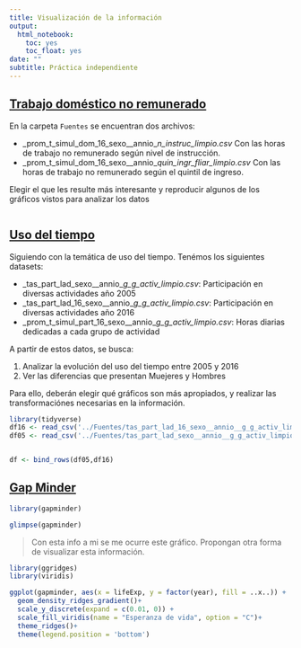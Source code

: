 ```yaml
---
title: Visualización de la información
output:
  html_notebook:
    toc: yes
    toc_float: yes
date: ""
subtitle: Práctica independiente
---
```


## [Trabajo doméstico no remunerado](https://data.buenosaires.gob.ar/dataset/trabajo-domestico-no-remunerado)


En la carpeta `Fuentes` se encuentran dos archivos:

- _prom_t_simul_dom_16_sexo__annio__n_instruc_limpio.csv_ Con las horas de trabajo no remunerado según nivel de instrucción.
- _prom_t_simul_dom_16_sexo__annio__quin_ingr_fliar_limpio.csv_ Con las horas de trabajo no remunerado según el quintil de ingreso.

Elegir el que les resulte más interesante y reproducir algunos de los gráficos vistos para analizar los datos

```r

```


## [Uso del tiempo](https://data.buenosaires.gob.ar/dataset/uso-del-tiempo) 

Siguiendo con la temática de uso del tiempo. Tenémos los siguientes datasets:

- _tas_part_lad_sexo__annio__g_g_activ_limpio.csv_: Participación en diversas actividades año 2005
- _tas_part_lad_16_sexo__annio__g_g_activ_limpio.csv_: Participación en diversas actividades año 2016
- _prom_t_simul_part_16_sexo__annio__g_g_activ_limpio.csv_: Horas diarias dedicadas a cada grupo de actividad

A partir de estos datos, se busca:

1. Analizar la evolución del uso del tiempo entre 2005 y 2016
1. Ver las diferencias que presentan Muejeres y Hombres

Para ello, deberán elegir qué gráficos son más apropiados, y realizar las transformaciónes necesarias en la información.

```r
library(tidyverse)
df16 <- read_csv('../Fuentes/tas_part_lad_16_sexo__annio__g_g_activ_limpio.csv')
df05 <- read_csv('../Fuentes/tas_part_lad_sexo__annio__g_g_activ_limpio.csv')


df <- bind_rows(df05,df16)
```


## [Gap Minder](https://www.gapminder.org/)

```r
library(gapminder)

```

```r
glimpse(gapminder)
```

> Con esta info a mi se me ocurre este gráfico. Propongan otra forma de visualizar esta información.

```r
library(ggridges)
library(viridis)

ggplot(gapminder, aes(x = lifeExp, y = factor(year), fill = ..x..)) +
  geom_density_ridges_gradient()+
  scale_y_discrete(expand = c(0.01, 0)) +
  scale_fill_viridis(name = "Esperanza de vida", option = "C")+
  theme_ridges()+
  theme(legend.position = 'bottom')
```


